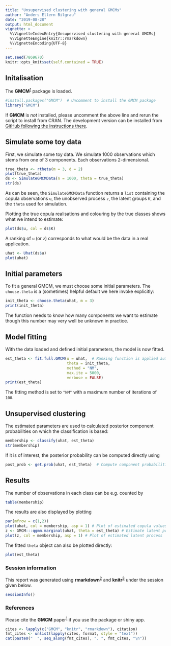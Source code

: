 ```yaml
---
title: "Unsupervised clustering with general GMCMs"
author: "Anders Ellern Bilgrau"
date: "2019-08-28"
output: html_document
vignette: >
  %\VignetteIndexEntry{Unsupervised clustering with general GMCMs}
  %\VignetteEngine{knitr::rmarkdown}
  %\VignetteEncoding{UTF-8}
---
```


```r
set.seed(7869670)
knitr::opts_knit$set(self.contained = TRUE)
```


## Initalisation
The **GMCM**^[1][1]^ package is loaded.

```r
#install.packages("GMCM")  # Uncomment to install the GMCM package
library("GMCM")
```

If **GMCM** is *not* installed, please uncomment the above line and rerun the script to install from CRAN.
The development version can be installed from [GitHub following the instructions there](https://github.com/AEBilgrau/GMCM).

## Simulate some toy data
First, we simulate some toy data. We simulate 1000 observations which stems from one of 3 components. Each observations 2-dimensional.

```r
true_theta <- rtheta(m = 3, d = 2)
plot(true_theta)
ds <- SimulateGMCMData(n = 1000, theta = true_theta)
str(ds)
```

As can be seen, the `SimulateGMCMData` function returns a `list` containing the copula observations `u`, the unobserved process `z`, the latent groups `K`, and the `theta` used for simulation.

Plotting the true copula realisations and colouring by the true classes shows what we intend to estimate:

```r
plot(ds$u, col = ds$K)
```

A ranking of `u` (or `z`) corresponds to what would be the data in a real application.

```r
uhat <- Uhat(ds$u)
plot(uhat)
```


## Initial parameters
To fit a general GMCM, we must choose some initial parameters. The `choose.theta` is a (sometimes) helpful default we here invoke explicitly:

```r
init_theta <- choose.theta(uhat, m = 3)
print(init_theta)
```

The function needs to know how many components we want to estimate though this number may very well be unknown in practice.


## Model fitting
With the data loaded and defined initial parameters, the model is now fitted.

```r
est_theta <- fit.full.GMCM(u = uhat,  # Ranking function is applied automatically
                           theta = init_theta,
                           method = "NM",
                           max.ite = 5000,
                           verbose = FALSE)
print(est_theta)
```

The fitting method is set to `"NM"` with a maximum number of iterations of `100`.


## Unsupervised clustering
The estimated parameters are used to calculated posterior component probabilities on which the classification is based:

```r
membership <- classify(uhat, est_theta)
str(membership)
```

If it is of interest, the posterior probability can be computed directly using

```r
post_prob <- get.prob(uhat, est_theta)  # Compute component probabilities
```

## Results
The number of observations in each class can be e.g. counted by

```r
table(membership)
```

The results are also displayed by plotting

```r
par(mfrow = c(1,2))
plot(uhat, col = membership, asp = 1) # Plot of estimated copula values
z <- GMCM:::qgmm.marginal(uhat, theta = est_theta) # Estimate latent process
plot(z, col = membership, asp = 1) # Plot of estimated latent process
```

The fitted `theta` object can also be plotted directly:

```r
plot(est_theta)
```


### Session information
This report was generated using **rmarkdown**^[2][2]^ and **knitr**^[3][3]^ under the session
given below.

```r
sessionInfo()
```

### References
Please cite the **GMCM** paper^[1][1]^ if you use the package or shiny app.

```r
cites <- lapply(c("GMCM", "knitr", "rmarkdown"), citation)
fmt_cites <- unlist(lapply(cites, format, style = "text"))
cat(paste0("  ", seq_along(fmt_cites), ". ", fmt_cites, "\n"))
```

[1]: http://doi.org/10.18637/jss.v070.i02
[2]: https://bookdown.org/yihui/rmarkdown/parameterized-reports.html
[3]: https://yihui.name/knitr/demo/stitch/
